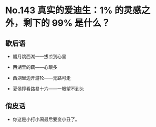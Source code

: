 # No.143 真实的爱迪生：1% 的灵感之外，剩下的 99% 是什么？

## 歇后语

- 腊月跳西湖——拔凉到心里

- 西湖里的藕——心眼多

- 西湖里边开游轮——无路可走

- 夏侯惇看路易十六——一眼望不到头

## 俏皮话

- 你这是小打小闹最后要变小丑了。
